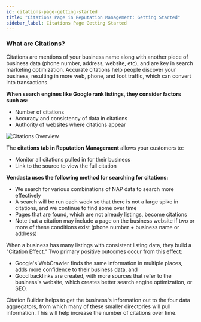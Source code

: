 ```yaml
---
id: citations-page-getting-started
title: "Citations Page in Reputation Management: Getting Started"
sidebar_label: Citations Page Getting Started
---
```


### **What are Citations?**

Citations are mentions of your business name along with another piece of business data (phone number, address, website, etc), and are key in search marketing optimization. Accurate citations help people discover your business, resulting in more web, phone, and foot traffic, which can convert into transactions.

**When search engines like Google rank listings, they consider factors such as:**

- Number of citations
- Accuracy and consistency of data in citations
- Authority of websites where citations appear

![Citations Overview](./img/citations-overview.png)

The **citations tab in Reputation Management** allows your customers to:
- Monitor all citations pulled in for their business
- Link to the source to view the full citation

**Vendasta uses the following method for searching for citations:**

- We search for various combinations of NAP data to search more effectively
- A search will be run each week so that there is not a large spike in citations, and we continue to find some over time
- Pages that are found, which are not already listings, become citations
- Note that a citation may include a page on the business website if two or more of these conditions exist (phone number + business name or address)

When a business has many listings with consistent listing data, they build a "Citation Effect." Two primary positive outcomes occur from this effect:

- Google's WebCrawler finds the same information in multiple places, adds more confidence to their business data, and
- Good backlinks are created, with more sources that refer to the business's website, which creates better search engine optimization, or SEO.

Citation Builder helps to get the business's information out to the four data aggregators, from which many of these smaller directories will pull information. This will help increase the number of citations over time.